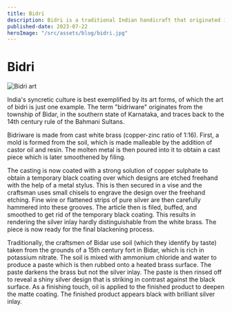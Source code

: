 ```yaml
---
title: Bidri
description: Bidri is a traditional Indian handicraft that originated in the town of Bidar, Karnataka. It is known for its intricate designs and unique blackened metalwork, often inlaid with silver or gold.
published-date: 2023-07-22
heroImage: "/src/assets/blog/bidri.jpg"
---
```

# Bidri
![Bidri art](/assets/blog/bidri.jpg)

India's syncretic culture is best exemplified by its art forms, of which the art of bidri is just one example. The term "bidriware" originates from the township of Bidar, in the southern state of Karnataka, and traces back to the 14th century rule of the Bahmani Sultans.

Bidriware is made from cast white brass (copper-zinc ratio of 1:16). First, a mold is formed from the soil, which is made malleable by the addition of castor oil and resin. The molten metal is then poured into it to obtain a cast piece which is later smoothened by filing.

The casting is now coated with a strong solution of copper sulphate to obtain a temporary black coating over which designs are etched freehand with the help of a metal stylus. This is then secured in a vise and the craftsman uses small chisels to engrave the design over the freehand etching. Fine wire or flattened strips of pure silver are then carefully hammered into these grooves. The article then is filed, buffed, and smoothed to get rid of the temporary black coating. This results in rendering the silver inlay hardly distinguishable from the white brass. The piece is now ready for the final blackening process.

Traditionally, the craftsmen of Bidar use soil (which they identify by taste) taken from the grounds of a 15th century fort in Bidar, which is rich in potassium nitrate. The soil is mixed with ammonium chloride and  water to produce a paste which is then rubbed onto a heated brass surface. The paste darkens the brass but not the silver inlay. The paste is then rinsed off to reveal a shiny silver design that is striking in contrast against the black surface. As a finishing touch, oil is applied to the finished product to deepen the matte coating. The finished product appears black with brilliant silver inlay.